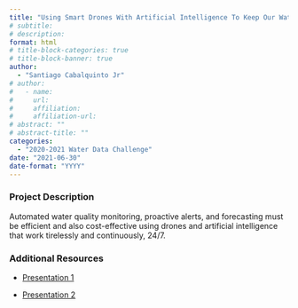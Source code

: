 ```yaml
---
title: "Using Smart Drones With Artificial Intelligence To Keep Our Water Safe"
# subtitle: 
# description: 
format: html
# title-block-categories: true
# title-block-banner: true
author: 
  - "Santiago Cabalquinto Jr"
# author:
#   - name: 
#     url: 
#     affiliation: 
#     affiliation-url:
# abstract: ""
# abstract-title: ""
categories: 
  - "2020-2021 Water Data Challenge"
date: "2021-06-30"
date-format: "YYYY"
---
```


<!-- COMMENT
## params_NOTUSED-proj_title

#### Year: params_NOTUSED-year

#### Topics: params_NOTUSED-topics

#### Awards: params_NOTUSED-awards

#### Team Members: params_NOTUSED-team_members
UNCOMMENT -->

### Project Description

Automated water quality monitoring, proactive alerts, and forecasting must be efficient and also cost-effective using drones and artificial intelligence that work tirelessly and continuously, 24/7.

### Additional Resources

- [Presentation 1](https://drive.google.com/file/d/1jkBKrAvUfAfTpR6v0bky4x0To2iCbXNB/view?usp=sharing)

- [Presentation 2](https://drive.google.com/file/d/1VL5OPcsWrT5miTlCGQNwxNwzOZQw5Gd6/view?usp=sharing)
